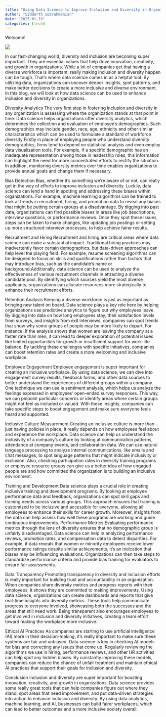 ```yaml
---
title: "Using Data Science to Improve Inclusion and Diversity in Organizations"
author: "Siddarth Subrahmanian"
date: "2025-01-18"
categories: [tech]
---
```


Welcome!

![](thumbnail.jpg)

In our fast-changing world, diversity and inclusion are becoming super important. They are essential values that help drive innovation, creativity, and growth in organizations. While a lot of companies get that having a diverse workforce is important, really making inclusion and diversity happen can be tough. That's where data science comes in as a helpful tool. By utilizing data, organizations can uncover deeper insights, spot patterns, and make better decisions to create a more inclusive and diverse environment. In this blog, we will look at how data science can be used to enhance inclusion and diversity in organizations.

Diversity Analytics
The very first step in fostering inclusion and diversity in any organization is assessing where the organization stands at that point in time. Data science helps organizations offer diversity analytics, which determines the collection and evaluation of employee’s demographics. Such demographics may include gender, race, age, ethnicity and other similar characteristics which can be used to formulate a standard of workforce diversity.Firstly in place of employing people who understand diversity demographics, firms tend to depend on statistical analysis and even employ data visualization tools. For example, if a specific demographic has an inadequate representation among those in leadership roles, this information can highlight the need for more concentrated efforts to rectify the situation. In addition, monitoring diversity metrics over time enables organizations to provide annual goals and change them if necessary.

Bias Detection
Bias, whether it's something we're aware of or not, can really get in the way of efforts to improve inclusion and diversity. Luckily, data science can lend a hand in spotting and addressing these biases within organizations. For example, machine learning algorithms can be trained to look at trends in recruitment, hiring, and promotion data to reveal any biases that might be putting certain groups at a disadvantage. By digging into past data, organizations can find possible biases in areas like job descriptions, interview questions, or performance reviews. Once they spot these issues, steps can be taken to make changes, like updating job postings or setting up more structured interview processes, to help achieve fairer results.

Recruitment and Hiring
Recruitment and hiring are critical areas where data science can make a substantial impact. Traditional hiring practices may inadvertently favor certain demographics, but data-driven approaches can help level the playing field. For example, resume screening algorithms can be designed to focus on skills and qualifications rather than factors that may introduce bias, such as the candidate’s name or background.Additionally, data science can be used to analyze the effectiveness of various recruitment channels in attracting a diverse candidate pool. By identifying which sources yield the most diverse applicants, organizations can allocate resources more strategically to enhance their recruitment efforts.

Retention Analysis
Keeping a diverse workforce is just as important as bringing new talent on board. Data science plays a key role here by helping organizations use predictive analytics to figure out why employees leave. By digging into data on how long employees stay, their satisfaction levels from surveys, and insights from exit interviews, companies can spot trends that show why some groups of people may be more likely to depart. 
For instance, if the analysis shows that women are leaving the company at a faster rate than men, it can lead to deeper exploration of potential issues like limited opportunities for growth or insufficient support for work-life balance. By tackling these challenges with specific initiatives, companies can boost retention rates and create a more welcoming and inclusive workplace.


Employee Engagement
Employee engagement is super important for creating an inclusive workplace. By using data science, we can dive into engagement survey results, feedback forms, and other data sources to better understand the experiences of different groups within a company.
One technique we can use is sentiment analysis, which helps us analyze the feelings expressed in employees’ open-ended survey responses. This way, we can pinpoint particular concerns or identify areas where certain groups might not feel as included or valued. With these insights, companies can take specific steps to boost engagement and make sure everyone feels heard and supported.

Inclusive Culture Measurement
Creating an inclusive culture is more than just having policies in place; it really depends on how employees feel about and experience the workplace. Data science can help us understand the inclusivity of a company's culture by looking at communication patterns, attendance at company events, and collaboration data. 
We can use natural language processing to analyze internal communications, like emails and chat messages, to spot language patterns that might indicate inclusivity or exclusion. Also, checking participation rates in diversity training programs or employee resource groups can give us a better idea of how engaged people are and how committed the organization is to building an inclusive environment.

Training and Development
Data science plays a crucial role in creating inclusive training and development programs. By looking at employee performance data and feedback, organizations can spot skill gaps and training needs across various groups. This approach ensures that training is customized to be inclusive and accessible for everyone, allowing all employees to enhance their skills for career growth. Moreover, insights from the data can help assess how well these programs are working and guide continuous improvements.
Performance Metrics
Evaluating performance metrics through the lens of diversity ensures that no demographic group is unfairly disadvantaged. Data science can help in analyzing performance reviews, promotion rates, and compensation data to detect disparities.
For example, if data reveals that women or minority employees receive lower performance ratings despite similar achievements, it’s an indication that biases may be influencing evaluations. Organizations can then take steps to standardize performance criteria and provide bias training for evaluators to ensure fair assessments.

Data Transparency
Promoting transparency in diversity and inclusion efforts is really important for building trust and accountability in an organization. When companies share diversity metrics and progress reports with their employees, it shows they are committed to making improvements. 
Using data science, organizations can create dashboards and reports that give real-time insights into diversity metrics. These tools help communicate progress to everyone involved, showcasing both the successes and the areas that still need work. Being transparent also encourages employees to get involved in inclusion and diversity initiatives, creating a team effort toward making the workplace more inclusive.

Ethical AI Practices
As companies are starting to use artificial intelligence (AI) more in their decision-making, it’s really important to make sure these systems are fair and unbiased. Data science is key in checking AI models for bias and correcting any issues that come up. Regularly reviewing the algorithms we use in hiring, performance reviews, and other HR activities can help spot any hidden biases. By constantly improving these models, companies can reduce the chance of unfair treatment and maintain ethical AI practices that support their goals for inclusion and diversity.

Conclusion
Inclusion and diversity are super important for boosting innovation, creativity, and growth in organizations. Data science provides some really great tools that can help companies figure out where they stand, spot areas that need improvement, and put data-driven strategies into action to enhance inclusion and diversity. By using data analytics, machine learning, and AI, businesses can build fairer workplaces, which can lead to better outcomes and a more inclusive society overall.


